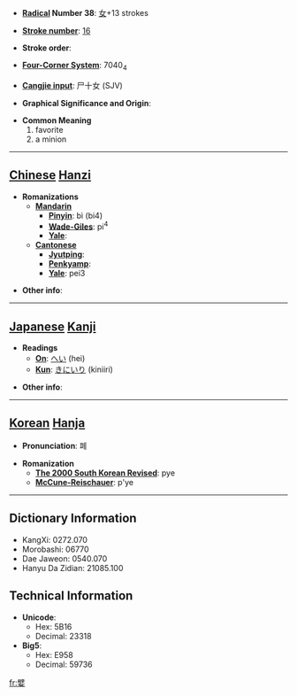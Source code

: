 * '''[[Wiktionary:Chinese radical index| Radical]] Number 38''': [[Wiktionary:Chinese radical index 女|女]]+13 strokes

* '''[[Wiktionary:Chinese total strokes index|Stroke number]]''': [[Wiktionary:Chinese total strokes index 16|16]]

* '''Stroke order''': 

* '''[[Wiktionary:Chinese four corner index|Four-Corner System]]''': 7040<sub>4</sub>

* '''[[Wiktionary:Chinese Cangjie index|Cangjie input]]''': 尸十女 (SJV)

* '''Graphical Significance and Origin''': 

* '''Common Meaning'''
*#favorite
*# a minion


----

== [[Chinese]] [[Hanzi]] ==

* '''Romanizations'''
** '''[[Mandarin]]'''
*** '''[[Pinyin]]''': bì (bi4)
*** '''[[Wade-Giles]]''': pi<sup>4</sup>
*** '''[[Yale]]''': 
** '''[[Cantonese]]'''
*** '''[[Jyutping]]''':
*** '''[[Penkyamp]]''': 
*** '''[[Yale]]''': pei3

* '''Other info''': 

----

== [[Japanese]] [[Kanji]] ==

* '''Readings'''
** '''[[On]]''': [[へい]] (hei)
** '''[[Kun]]''': [[きにいり]] (kiniiri)

* '''Other info''':  

----

== [[Korean]] [[Hanja]] ==

* '''Pronunciation''': 폐

* '''Romanization'''
** '''[[The 2000 South Korean Revised Romanization|The 2000 South Korean Revised]]''': pye
** '''[[McCune-Reischauer]]''': p'ye

----

== Dictionary Information ==

* KangXi: 0272.070
* Morobashi: 06770
* Dae Jaweon: 0540.070
* Hanyu Da Zidian: 21085.100

== Technical Information ==

* '''Unicode''':
** Hex: 5B16
** Decimal: 23318
* '''Big5''':
** Hex: E958
** Decimal: 59736

[[fr:嬖]]